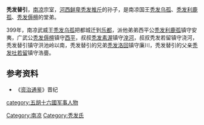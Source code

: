 '''秃发替引'''，[[南凉|南凉]]宗室，[[河西鲜卑|河西鲜卑]][[秃发推斤|秃发推斤]]的孙子，是南凉国王[[秃发乌孤|秃发乌孤]]、[[秃发利鹿孤|秃发利鹿孤]]、[[秃发傉檀|秃发傉檀]]的堂弟。

399年，南凉武威王[[秃发乌孤|秃发乌孤]]把都城迁到[[乐都|乐都]]，派他弟弟西平公[[秃发利鹿孤|秃发利鹿孤]]镇守安夷，广武公[[秃发傉檀|秃发傉檀]]镇守[[西平|西平]]，叔叔[[秃发素渥|秃发素渥]]镇守[[湟河|湟河]]，叔叔秃发若留镇守浇河，秃发替引镇守洪池岭以南，秃发替引的兄弟[[秃发洛回|秃发洛回]]镇守廉川，秃发替引的父亲[[秃发吐若留|秃发吐若留]]镇守浩亹。

==参考资料==
*《[[资治通鉴|资治通鉴]]》晋纪
{{china-hist-stub}}
{{DEFAULTSORT:T}}
[[Category:南凉|Category:南凉]]
[[category:五胡十六國军事人物|category:五胡十六國军事人物]]
[[Category:秃发氏|Category:秃发氏]]